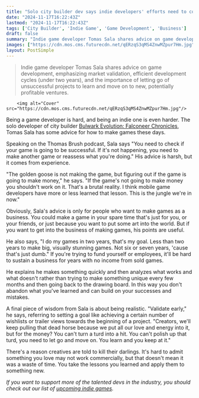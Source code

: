 ```yaml
---
title: "Solo city builder dev says indie developers' efforts need to count: 'You can't polish up that turd, you need to let go and move on'"
date: "2024-11-17T16:22:43Z"
lastmod: "2024-11-17T16:22:43Z"
tags: ['City Builder', 'Indie Game', 'Game Development', 'Business']
draft: false
summary: "Indie game developer Tomas Sala shares advice on game development, emphasizing market validation, efficient development cycles (under two years), and the importance of letting go of unsuccessful projects to learn and move on to new, potentially profitable ventures."
images: ["https://cdn.mos.cms.futurecdn.net/qERzqS3qMS4ZnwMZpur7Hm.jpg"]
layout: PostSimple
---
```

> Indie game developer Tomas Sala shares advice on game development, emphasizing market validation, efficient development cycles (under two years), and the importance of letting go of unsuccessful projects to learn and move on to new, potentially profitable ventures.


        <img alt="Cover" src="https://cdn.mos.cms.futurecdn.net/qERzqS3qMS4ZnwMZpur7Hm.jpg"/>
        
Being a game developer is hard, and being an indie one is even harder. The solo developer of city builder [Bulwark Evolution: Falconeer Chronicles](https://www.gamesradar.com/games/city-builder/indie-city-builder-gets-an-update-so-huge-that-its-solo-dev-is-changing-the-games-name-to-match-it-marks-what-i-consider-as-close-to-a-10-version-as-i-can-deliver/), Tomas Sala has some advice for how to make games these days.

Speaking on the Thomas Brush podcast, Sala says "You need to check if your game is going to be successful. If it's not happening, you need to make another game or reassess what you're doing." His advice is harsh, but it comes from experience.

"The golden goose is not making the game, but figuring out if the game is going to make money," he says. "If the game's not going to make money you shouldn't work on it. That's a brutal reality. I think mobile game developers have more or less learned that lesson. This is the jungle we're in now."

Obviously, Sala's advice is only for people who want to make games as a business. You could make a game in your spare time that's just for you, or your friends, or just because you want to put some art into the world. But if you want to get into the business of making games, his points are useful.

He also says, "I do my games in two years, that's my goal. Less than two years to make big, visually stunning games. Not six or seven years, 'cause that's just dumb." If you're trying to fund yourself or employees, it'll be hard to sustain a business for years with no income from sold games.

He explains he makes something quickly and then analyzes what works and what doesn't rather than trying to make something unique every few months and then going back to the drawing board. In this way you don't abandon what you've learned and can build on your successes and mistakes.

A final piece of wisdom from Sala is about being realistic. "Validate early," he says, referring to setting a goal like achieving a certain number of wishlists or trailer views towards the beginning of a project. "Creators, we'll keep pulling that dead horse because we put all our love and energy into it, but for the money? You can't turn a turd into a hit. You can't polish up that turd, you need to let go and move on. You learn and you keep at it."

There's a reason creatives are told to kill their darlings. It's hard to admit something you love may not work commercially, but that doesn't mean it was a waste of time. You take the lessons you learned and apply them to something new.

*If you want to support more of the talented devs in the industry, you should check out our list of *[<em>upcoming indie games</em>](https://www.gamesradar.com/upcoming-indie-games/)*.*
        